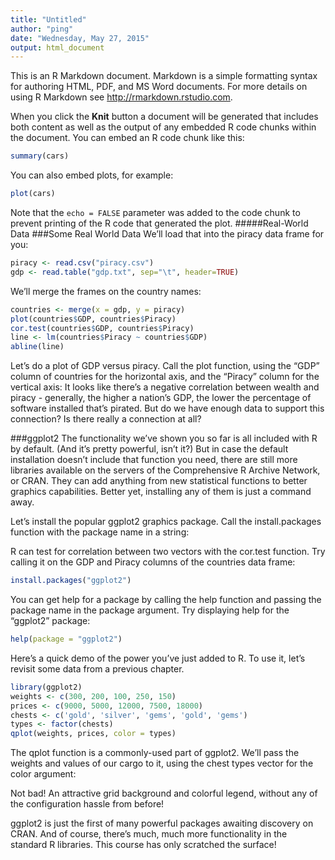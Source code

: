 ```yaml
---
title: "Untitled"
author: "ping"
date: "Wednesday, May 27, 2015"
output: html_document
---
```


This is an R Markdown document. Markdown is a simple formatting syntax for authoring HTML, PDF, and MS Word documents. For more details on using R Markdown see <http://rmarkdown.rstudio.com>.

When you click the **Knit** button a document will be generated that includes both content as well as the output of any embedded R code chunks within the document. You can embed an R code chunk like this:

```r
summary(cars)
```

You can also embed plots, for example:

```r
plot(cars)
```

Note that the `echo = FALSE` parameter was added to the code chunk to prevent printing of the R code that generated the plot.
#####Real-World Data
###Some Real World Data 
We'll load that into the piracy data frame for you:
```r
piracy <- read.csv("piracy.csv")
gdp <- read.table("gdp.txt", sep="\t", header=TRUE)

```
We'll merge the frames on the country names:
```r
countries <- merge(x = gdp, y = piracy)
plot(countries$GDP, countries$Piracy)
cor.test(countries$GDP, countries$Piracy)
line <- lm(countries$Piracy ~ countries$GDP)
abline(line)
```
Let's do a plot of GDP versus piracy. Call the plot function, using the "GDP" column of countries for the horizontal axis, and the "Piracy" column for the vertical axis:
It looks like there's a negative correlation between wealth and piracy - generally, the higher a nation's GDP, the lower the percentage of software installed that's pirated. But do we have enough data to support this connection? Is there really a connection at all?

###ggplot2 
The functionality we've shown you so far is all included with R by default. (And it's pretty powerful, isn't it?) But in case the default installation doesn't include that function you need, there are still more libraries available on the servers of the Comprehensive R Archive Network, or CRAN. They can add anything from new statistical functions to better graphics capabilities. Better yet, installing any of them is just a command away.

Let's install the popular ggplot2 graphics package. Call the install.packages function with the package name in a string:



R can test for correlation between two vectors with the cor.test function. Try calling it on the GDP and Piracy columns of the countries data frame:

```r
install.packages("ggplot2")
```

You can get help for a package by calling the help function and passing the package name in the package argument. Try displaying help for the "ggplot2" package:
```r
help(package = "ggplot2")
```
Here's a quick demo of the power you've just added to R. To use it, let's revisit some data from a previous chapter.
```r
library(ggplot2)
weights <- c(300, 200, 100, 250, 150)
prices <- c(9000, 5000, 12000, 7500, 18000)
chests <- c('gold', 'silver', 'gems', 'gold', 'gems')
types <- factor(chests)
qplot(weights, prices, color = types)
```
The qplot function is a commonly-used part of ggplot2. We'll pass the weights and values of our cargo to it, using the chest types vector for the color argument:

Not bad! An attractive grid background and colorful legend, without any of the configuration hassle from before!

ggplot2 is just the first of many powerful packages awaiting discovery on CRAN. And of course, there's much, much more functionality in the standard R libraries. This course has only scratched the surface!


